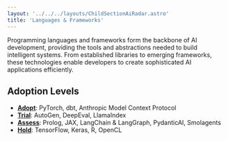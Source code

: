 ```yaml
---
layout: '../../../layouts/ChildSectionAiRadar.astro'
title: 'Languages & Frameworks'
---
```



Programming languages and frameworks form the backbone of AI development, providing the tools and abstractions needed to build intelligent systems. From established libraries to emerging frameworks, these technologies enable developers to create sophisticated AI applications efficiently.

<SingleQuadrantData quadrantName='languages-frameworks' />

## Adoption Levels

- **[Adopt](/ai-radar/languages-frameworks/adopt)**: PyTorch, dbt, Anthropic Model Context Protocol
- **[Trial](/ai-radar/languages-frameworks/trial)**: AutoGen, DeepEval, LlamaIndex
- **[Assess](/ai-radar/languages-frameworks/assess)**: Prolog, JAX, LangChain & LangGraph, PydanticAI, Smolagents
- **[Hold](/ai-radar/languages-frameworks/hold)**: TensorFlow, Keras, R, OpenCL
